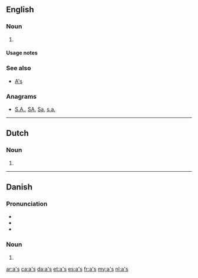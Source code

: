 {{also|Appendix:Variations of "as"}}
==English==

===Noun===
{{head|en|noun plural form}}

# {{plural of|a|lang=en}}

====Usage notes====
{{U:en:plurals of letters}}

===See also===
* [[A's]]

===Anagrams===
* [[S.A.#English|S.A.]], [[SA#English|SA]], [[Sa#English|Sa]], [[s.a.#English|s.a.]]

----

==Dutch==

===Noun===
{{head|nl|noun plural form}}

# {{nl-noun form of|pl|a}}

----

==Danish==

===Pronunciation===
* {{IPA|/æːs/|[ˈæːs]|lang=da}}
* {{rhymes|æːs|lang=da}}
* {{audio|Da-cph-a&#39;s-letter.ogg|Audio (Copenhagen)|lang=da}}

===Noun===
{{head|da|noun form}}

# {{genitive singular indefinite of|a|lang=da}}

[[ar:a's]]
[[ca:a's]]
[[da:a's]]
[[et:a's]]
[[es:a's]]
[[fr:a's]]
[[my:a's]]
[[nl:a's]]